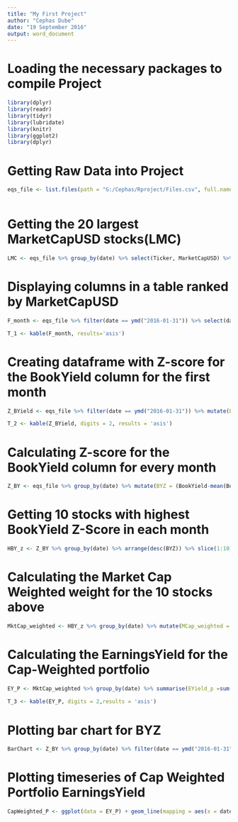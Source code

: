 ```yaml
---
title: "My First Project"
author: "Cephas Dube"
date: "19 September 2016"
output: word_document
---
```

# Loading the necessary packages to compile Project
```r
library(dplyr)
library(readr)
library(tidyr)
library(lubridate)
library(knitr)
library(ggplot2)
library(dplyr)
```



# Getting Raw Data into Project
```r
eqs_file <- list.files(path = "G:/Cephas/Rproject/Files.csv", full.names = TRUE) %>% lapply(read.csv) %>% bind_rows()



```

# Getting the 20 largest MarketCapUSD stocks(LMC)

```r

LMC <- eqs_file %>% group_by(date) %>% select(Ticker, MarketCapUSD) %>% arrange(desc(MarketCapUSD)) %>% slice(1:20) %>% ungroup()


```

# Displaying columns in a table ranked by MarketCapUSD

```r
F_month <- eqs_file %>% filter(date == ymd("2016-01-31")) %>% select(date,Ticker, MarketCapUSD) %>% arrange(desc(MarketCapUSD))

T_1 <- kable(F_month, results='asis')

```

# Creating dataframe with Z-score for the BookYield column for the first month

```r
Z_BYield <- eqs_file %>% filter(date == ymd("2016-01-31")) %>% mutate(BookYield_z = (BookYield-mean(BookYield, na.rm = TRUE))/sd(BookYield, na.rm = TRUE)) %>% select(date, Ticker,BookYield_z)

T_2 <- kable(Z_BYield, digits = 2, results = 'asis')

```

# Calculating Z-score for the BookYield column for every month

```r

Z_BY <- eqs_file %>% group_by(date) %>% mutate(BYZ = (BookYield-mean(BookYield, na.rm = TRUE))/sd(BookYield, na.rm = TRUE)) %>% ungroup()

```

# Getting 10 stocks with highest BookYield Z-Score in each month

```r
HBY_z <- Z_BY %>% group_by(date) %>% arrange(desc(BYZ)) %>% slice(1:10) %>% ungroup()

```

# Calculating the Market Cap Weighted weight for the 10 stocks above

```r
MktCap_weighted <- HBY_z %>% group_by(date) %>% mutate(MCap_weighted = (MarketCapUSD)/sum(MarketCapUSD, na.rm = TRUE)) %>% ungroup()

```

# Calculating the EarningsYield for the Cap-Weighted portfolio

```r

EY_P <- MktCap_weighted %>% group_by(date) %>% summarise(EYield_p =sum(EarningsYield * MCap_weighted, na.rm = TRUE)) %>% ungroup()
                                              
T_3 <- kable(EY_P, digits = 2,results = 'asis')

```

# Plotting bar chart for BYZ

```r

BarChart <- Z_BY %>% group_by(date) %>% filter(date == ymd("2016-01-31")) %>% select(Ticker,BYZ) %>% ggplot(mapping = aes(x = Ticker, y = BYZ)) + geom_bar(stat = "identity", width = 2) + coord_flip()
```

# Plotting timeseries of Cap Weighted Portfolio EarningsYield

```r
CapWeighted_P <- ggplot(data = EY_P) + geom_line(mapping = aes(x = date, y = EYield_p, group = 1))

```
